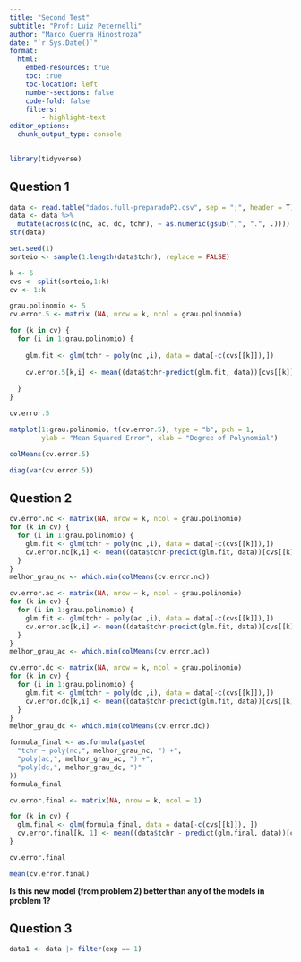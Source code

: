 ```yaml
---
title: "Second Test"
subtitle: "Prof: Luiz Peternelli"
author: "Marco Guerra Hinostroza"
date: "`r Sys.Date()`"
format:
  html:
    embed-resources: true
    toc: true
    toc-location: left
    number-sections: false
    code-fold: false
    filters:
        - highlight-text
editor_options: 
  chunk_output_type: console
---
```

```r
library(tidyverse)
```

## Question 1

```r
data <- read.table("dados.full-preparadoP2.csv", sep = ";", header = T)
data <- data %>%
  mutate(across(c(nc, ac, dc, tchr), ~ as.numeric(gsub(",", ".", .))))
str(data)
```

```r
set.seed(1)
sorteio <- sample(1:length(data$tchr), replace = FALSE)
```

```r
k <- 5
cvs <- split(sorteio,1:k)
cv <- 1:k 
```

```r
grau.polinomio <- 5
cv.error.5 <- matrix (NA, nrow = k, ncol = grau.polinomio)
```

```r
for (k in cv) { 
  for (i in 1:grau.polinomio) {
    
    glm.fit <- glm(tchr ~ poly(nc ,i), data = data[-c(cvs[[k]]),])
    
    cv.error.5[k,i] <- mean((data$tchr-predict(glm.fit, data))[cvs[[k]]]^2, na.rm = T)
    
  }
}
```

```r
cv.error.5
```

```r
matplot(1:grau.polinomio, t(cv.error.5), type = "b", pch = 1,
        ylab = "Mean Squared Error", xlab = "Degree of Polynomial")
```

```r
colMeans(cv.error.5)
```


```r
diag(var(cv.error.5))
```

## Question 2

```r
cv.error.nc <- matrix(NA, nrow = k, ncol = grau.polinomio)
for (k in cv) { 
  for (i in 1:grau.polinomio) {
    glm.fit <- glm(tchr ~ poly(nc ,i), data = data[-c(cvs[[k]]),])
    cv.error.nc[k,i] <- mean((data$tchr-predict(glm.fit, data))[cvs[[k]]]^2, na.rm = T)
  }
}
melhor_grau_nc <- which.min(colMeans(cv.error.nc))

cv.error.ac <- matrix(NA, nrow = k, ncol = grau.polinomio)
for (k in cv) { 
  for (i in 1:grau.polinomio) {
    glm.fit <- glm(tchr ~ poly(ac ,i), data = data[-c(cvs[[k]]),])
    cv.error.ac[k,i] <- mean((data$tchr-predict(glm.fit, data))[cvs[[k]]]^2, na.rm = T)
  }
}
melhor_grau_ac <- which.min(colMeans(cv.error.ac))

cv.error.dc <- matrix(NA, nrow = k, ncol = grau.polinomio)
for (k in cv) { 
  for (i in 1:grau.polinomio) {
    glm.fit <- glm(tchr ~ poly(dc ,i), data = data[-c(cvs[[k]]),])
    cv.error.dc[k,i] <- mean((data$tchr-predict(glm.fit, data))[cvs[[k]]]^2, na.rm = T)
  }
}
melhor_grau_dc <- which.min(colMeans(cv.error.dc))
```


```r
formula_final <- as.formula(paste(
  "tchr ~ poly(nc,", melhor_grau_nc, ") +",
  "poly(ac,", melhor_grau_ac, ") +",
  "poly(dc,", melhor_grau_dc, ")"
))
formula_final
```


```r
cv.error.final <- matrix(NA, nrow = k, ncol = 1)

for (k in cv) {
  glm.final <- glm(formula_final, data = data[-c(cvs[[k]]), ])
  cv.error.final[k, 1] <- mean((data$tchr - predict(glm.final, data))[cvs[[k]]]^2, na.rm = TRUE)
}

cv.error.final

mean(cv.error.final)

```

**Is this new model (from problem 2) better than any of the models in problem 1?**

## Question 3

```r
data1 <- data |> filter(exp == 1)


```

```r

```









